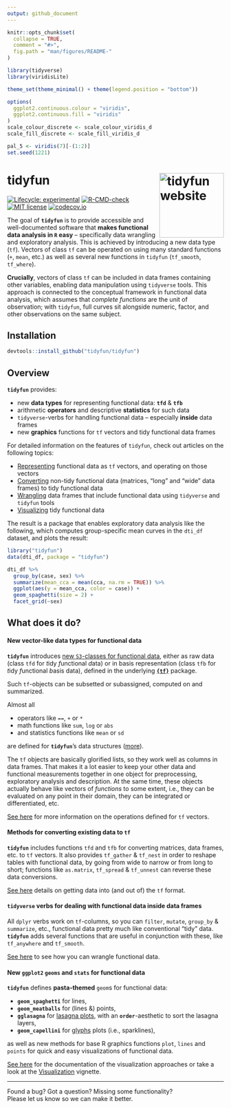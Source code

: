 ```yaml
---
output: github_document
---
```


<!-- README.md is generated from README.Rmd. Please edit that file -->

```r
knitr::opts_chunk$set(
  collapse = TRUE,
  comment = "#>",
  fig.path = "man/figures/README-"
)

library(tidyverse)
library(viridisLite)

theme_set(theme_minimal() + theme(legend.position = "bottom"))

options(
  ggplot2.continuous.colour = "viridis",
  ggplot2.continuous.fill = "viridis"
)
scale_colour_discrete <- scale_colour_viridis_d
scale_fill_discrete <- scale_fill_viridis_d

pal_5 <- viridis(7)[-(1:2)]
set.seed(1221)
```

# tidyfun <a href="https://tidyfun.github.io/tidyfun/"><img src="man/figures/logo.gif" align="right" height="150" alt="tidyfun website" height = "150" /></a>

<!-- badges: start -->
[![Lifecycle: experimental](https://img.shields.io/badge/lifecycle-experimental-orange.svg)](https://lifecycle.r-lib.org/articles/stages.html#experimental)
[![R-CMD-check](https://github.com/tidyfun/tidyfun/actions/workflows/full-check.yaml/badge.svg)](https://github.com/tidyfun/tidyfun/actions/workflows/full-check.yaml)
[![MIT license](http://img.shields.io/badge/license-MIT-brightgreen.svg)](https://opensource.org/licenses/MIT)
[![codecov.io](https://codecov.io/github/tidyfun/tidyfun/coverage.svg?branch=master)](https://codecov.io/github/tidyfun/tidyfun/branch/master)
<!-- badges: end -->

The goal of **`tidyfun`** is to provide accessible and well-documented software that **makes functional data analysis in `R` easy** -- specifically data wrangling and exploratory analysis. This is achieved by introducing a new data type (`tf`). Vectors of class `tf` can be operated on using many standard functions (`+`, `mean`, etc.) as well as several new functions in `tidyfun` (`tf_smooth`, `tf_where`). 

**Crucially**, vectors of class `tf` can be included in data frames containing other variables, enabling data manipulation using `tidyverse` tools. This approach is connected to the conceptual framework in functional data analysis, which assumes that _complete functions_ are the unit of observation; with `tidyfun`, full curves sit alongside numeric, factor, and other observations on the same subject. 

## Installation

``` r
devtools::install_github("tidyfun/tidyfun")
```

## Overview

**`tidyfun`** provides:

- new **data types** for representing functional data: **`tfd`** & **`tfb`**
- arithmetic **operators** and descriptive **statistics** for such data
- `tidyverse`-verbs for handling functional data -- especially **inside** data frames
- new **graphics** functions for `tf` vectors and tidy functional data frames

For detailed information on the features of `tidyfun`, check out articles on the following topics:

- [Representing](https://tidyfun.github.io/tidyfun/articles/x01_tf_Vectors.html) functional data as `tf` vectors, and operating on those vectors
- [Converting](https://tidyfun.github.io/tidyfun/articles/x02_Conversion.html) non-tidy functional data (matrices, "long" and "wide" data frames) to tidy functional data
- [Wrangling](https://tidyfun.github.io/tidyfun/articles/x03_Data_Wrangling.html) data frames that include functional data using `tidyverse` and `tidyfun` tools
- [Visualizing](https://tidyfun.github.io/tidyfun/articles/x04_Visualization.html) tidy functional data

The result is a package that enables exploratory data analysis like the following, which computes group-specific mean curves in the `dti_df` dataset, and plots the result:


```r
library("tidyfun")
data(dti_df, package = "tidyfun")

dti_df %>%
  group_by(case, sex) %>%
  summarize(mean_cca = mean(cca, na.rm = TRUE)) %>%
  ggplot(aes(y = mean_cca, color = case)) +
  geom_spaghetti(size = 2) +
  facet_grid(~sex)
```

## What does it do?

#### New vector-like data types for functional data

**`tidyfun`** introduces [new `S3`-classes for functional data](https://tidyfun.github.io/tidyfun/reference/index.html#section-tf-sub-classes-constructors-converters), either as raw data (class `tfd` for *t*idy *f*unctional *d*ata) or in basis representation (class `tfb` for *t*idy *f*unctional *b*asis data), defined in the underlying [**`{tf}`**](https://github.com/tidyfun/tf) package. 

Such `tf`-objects can be subsetted or subassigned, computed on and summarized. 

Almost all

- operators like `==`, `+` or `*`
- math functions like `sum`, `log` or `abs` 
- and statistics functions like `mean` or `sd`  

are defined for **`tidyfun`**'s data structures ([more](https://tidyfun.github.io/tidyfun/reference/index.html#section-arithmetic-logical-and-summary-functions)).

The `tf` objects are basically glorified lists, so they work well as columns in data frames. That makes it a lot easier to keep your other data and functional measurements together in one object for preprocessing, exploratory analysis and description. At the same time, these objects actually behave like vectors of *functions* to some extent, i.e., they can be evaluated on any point in their domain, they can be integrated or differentiated, etc.

[See here](https://tidyfun.github.io/tidyfun/articles/x01_tf_Vectors.html) for more information on the operations defined for `tf` vectors. 
<!-- TODO: link developer vignette here as well, eventually -->

#### Methods for converting existing data to `tf` 

**`tidyfun`** includes functions `tfd` and `tfb` for converting matrices, data frames, etc. to `tf` vectors. It also provides `tf_gather` & `tf_nest` in order to reshape tables with functional data, by going from wide to narrow or from long to short; functions like `as.matrix`, `tf_spread` & `tf_unnest` can reverse these data conversions.

[See here](https://tidyfun.github.io/tidyfun/articles/x02_Conversion.html) details on getting data into (and out of) the `tf` format.

#### `tidyverse` verbs for dealing with functional data inside data frames

All `dplyr` verbs work on `tf`-columns, so you can `filter`, `mutate`, `group_by` & `summarize`, etc., functional data pretty much like conventional "tidy" data. **`tidyfun`** adds several functions that are useful in conjunction with these, like `tf_anywhere` and `tf_smooth`. 

[See here](https://tidyfun.github.io/tidyfun/articles/x03_Data_Wrangling.html) to see how you can wrangle functional data.


#### New `ggplot2` `geoms` and `stats` for functional data

**`tidyfun`** defines **pasta-themed** `geom`s for functional data:

- **`geom_spaghetti`** for lines,
- **`geom_meatballs`**  for (lines &) points,
- **`gglasagna`** for [lasagna plots](https://asset.jmir.pub/assets/76aeec48564abf0e6f6da8e9cd06346d.png), with an **`order`**-aesthetic to sort the lasagna layers,
- **`geom_capellini`** for [glyphs](http://ggobi.github.io/ggally/articles/glyph_files/figure-html/glyphs-basic-usage-1.png) plots (i.e., sparklines),

as well as new methods for base R graphics functions `plot`, `lines` and `points` for quick and easy visualizations of functional data. 

[See here](https://tidyfun.github.io/tidyfun/reference/index.html#section-visualization-display) for the documentation of the visualization approaches or take a look at the [Visualization](https://tidyfun.github.io/tidyfun/articles/x04_Visualization.html) vignette.

----------------------

Found a bug? Got a question? Missing some functionality?   
Please let us know so we can make it better.

